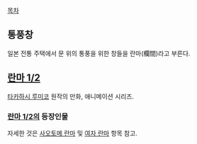 [[목차]]

== 통풍창 ==
일본 전통 주택에서 문 위의 통풍을 위한 창들을 란마(欄間)라고 부른다.

== [[란마 1/2]] ==
[[타카하시 루미코]] 원작의 만화, 애니메이션 시리즈.

=== [[란마 1/2]]의 등장인물 ===
자세한 것은 [[사오토메 란마]] 및 [[여자 란마]] 항목 참고.
